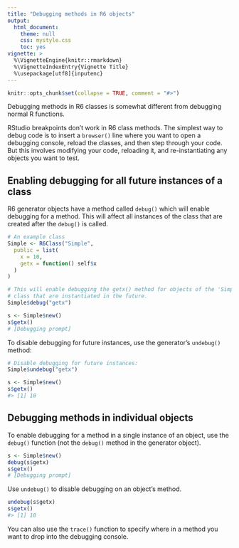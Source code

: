 ```yaml
---
title: "Debugging methods in R6 objects"
output:
  html_document:
    theme: null
    css: mystyle.css
    toc: yes
vignette: >
  %\VignetteEngine{knitr::rmarkdown}
  %\VignetteIndexEntry{Vignette Title}
  %\usepackage[utf8]{inputenc}
---
```


```r
knitr::opts_chunk$set(collapse = TRUE, comment = "#>")
```

Debugging methods in R6 classes is somewhat different from debugging normal R functions.

RStudio breakpoints don't work in R6 class methods. The simplest way to debug code is to insert a `browser()` line where you want to open a debugging console, reload the classes, and then step through your code. But this involves modifying your code, reloading it, and re-instantiating any objects you want to test.

## Enabling debugging for all future instances of a class

R6 generator objects have a method called `debug()` which will enable debugging for a method. This will affect all instances of the class that are created after the `debug()` is called.

```r
# An example class
Simple <- R6Class("Simple",
  public = list(
    x = 10,
    getx = function() self$x
  )
)

# This will enable debugging the getx() method for objects of the 'Simple'
# class that are instantiated in the future.
Simple$debug("getx")

s <- Simple$new()
s$getx()
# [Debugging prompt]
```

To disable debugging for future instances, use the generator's `undebug()` method:

```r
# Disable debugging for future instances:
Simple$undebug("getx")

s <- Simple$new()
s$getx()
#> [1] 10
```


## Debugging methods in individual objects

To enable debugging for a method in a single instance of an object, use the `debug()` function (not the `debug()` method in the generator object).

```r
s <- Simple$new()
debug(s$getx)
s$getx()
# [Debugging prompt]
```

Use `undebug()` to disable debugging on an object's method.

```r
undebug(s$getx)
s$getx()
#> [1] 10
```


You can also use the `trace()` function to specify where in a method you want to drop into the debugging console.
